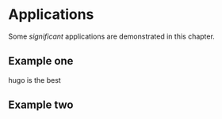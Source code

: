 # Applications

Some _significant_ applications are demonstrated in this chapter.

## Example one

hugo is the best

## Example two
